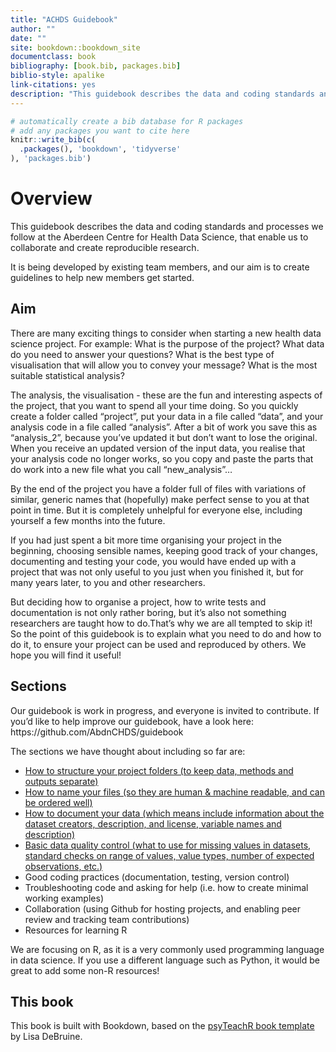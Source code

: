 ```yaml
--- 
title: "ACHDS Guidebook"
author: ""
date: ""
site: bookdown::bookdown_site
documentclass: book
bibliography: [book.bib, packages.bib]
biblio-style: apalike
link-citations: yes
description: "This guidebook describes the data and coding standards and processes we follow at the Aberdeen Centre for Health Data Science, that enable us to collaborate and create reproducible research."
---
```


```r
# automatically create a bib database for R packages
# add any packages you want to cite here
knitr::write_bib(c(
  .packages(), 'bookdown', 'tidyverse'
), 'packages.bib')

```

# Overview {-}

This guidebook describes the data and coding standards and processes we follow at the Aberdeen Centre for Health Data Science, that enable us to collaborate and create reproducible research. 

It is being developed by existing team members, and our aim is to create guidelines to help new members get started.

## Aim {-}

There are many exciting things to consider when starting a new health data science project. For example: What is the purpose of the project? What data do you need to answer your questions? What is the best type of visualisation that will allow you to convey your message? What is the most suitable statistical analysis? 

The analysis, the visualisation - these are the fun and interesting aspects of the project, that you want to spend all your time doing. So you quickly create a folder called "project", put your data in a file called "data", and your analysis code in a file called "analysis". After a bit of work you save this as "analysis_2", because you've updated it but don't want to lose the original. When you receive an updated version of the input data, you realise that your analysis code no longer works, so you copy and paste the parts that do work into a new file what you call "new_analysis"... 

By the end of the project you have a folder full of files with variations of similar, generic names that (hopefully) make perfect sense to you at that point in time. But it is completely unhelpful for everyone else, including yourself a few months into the future.

If you had just spent a bit more time organising your project in the beginning, choosing sensible names, keeping good track of your changes, documenting and testing your code, you would have ended up with a project that was not only useful to you just when you finished it, but for many years later, to you and other researchers.

But deciding how to organise a project, how to write tests and documentation is not only rather boring, but it's also not something researchers are taught how to do.That's why we are all tempted to skip it! So the point of this guidebook is to explain what you need to do and how to do it, to ensure your project can be used and reproduced by others. We hope you will find it useful! 

## Sections {-}

Our guidebook is work in progress, and everyone is invited to contribute. If you'd like to help improve our guidebook, have a look here: https://github.com/AbdnCHDS/guidebook

The sections we have thought about including so far are:

* [How to structure your project folders (to keep data, methods and outputs separate)](#folders)  
* [How to name your files (so they are human & machine readable, and can be ordered well)](#names) 
* [How to document your data (which means include information about the dataset creators, description, and license, variable names and description)](#metadata)
* [Basic data quality control (what to use for missing values in datasets, standard checks on range of values, value types, number of expected observations, etc.)](#dataquality)
* Good coding practices (documentation, testing, version control)
* Troubleshooting code and asking for help (i.e. how to create minimal working examples)
* Collaboration (using Github for hosting projects, and enabling peer review and tracking team contributions)
* Resources for learning R

<div class="info">
We are focusing on R, as it is a very commonly used programming language in data science. If you use a different language such as Python, it would be great to add some non-R resources!
</div>

## This book {-}

This book is built with Bookdown, based on the [psyTeachR book template](https://psyteachr.github.io/book-template/) by Lisa DeBruine.
